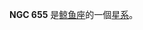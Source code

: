 {{NGCInfoBox|NGCID=NGC 655|發現者=Stone|發現日期=1886年-月-日|其他編號=MCG -2-5-37|曆元=J2000.0|赤經=1時41分55.1秒
|赤緯=-13°4'57"|星座=鲸鱼座|星體=星系|星等=14|表面亮度=14.1|藍等=15}}

'''NGC 655''' 是[[鲸鱼座|鲸鱼座]]的一個[[星系|星系]]。

{{NGCReference|655}}
{{Catalogs|NGC=655}}

{{Galaxy-stub}}